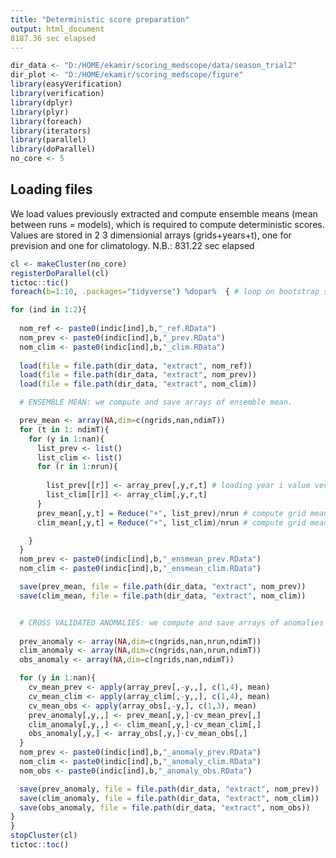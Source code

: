 ---
title: "Deterministic score preparation"
output: html_document
8187.36 sec elapsed
---

```{r setup, include=FALSE}
dir_data <- "D:/HOME/ekamir/scoring_medscope/data/season_trial2" 
dir_plot <- "D:/HOME/ekamir/scoring_medscope/figure" 
library(easyVerification)
library(verification)
library(dplyr)
library(plyr)
library(foreach)
library(iterators)
library(parallel)
library(doParallel)
no_core <- 5

```

## Loading files

We load values previously extracted and compute ensemble means (mean between runs = models), which is required to compute deterministic scores. Values are stored in 2 3 dimensionial arrays (grids+years+t), one for prevision and one for climatology.
N.B.: 831.22 sec elapsed

```{r, echo=FALSE}
cl <- makeCluster(no_core)
registerDoParallel(cl)
tictoc::tic()
foreach(b=1:10, .packages="tidyverse") %dopar%  { # loop on bootstrap samples

for (ind in 1:2){
  
  nom_ref <- paste0(indic[ind],b,"_ref.RData")
  nom_prev <- paste0(indic[ind],b,"_prev.RData")
  nom_clim <- paste0(indic[ind],b,"_clim.RData")
  
  load(file = file.path(dir_data, "extract", nom_ref))
  load(file = file.path(dir_data, "extract", nom_prev))
  load(file = file.path(dir_data, "extract", nom_clim))

  # ENSEMBLE MEAN: we compute and save arrays of ensemble mean.

  prev_mean <- array(NA,dim=c(ngrids,nan,ndimT))
  for (t in 1: ndimT){
    for (y in 1:nan){
      list_prev <- list()
      list_clim <- list()
      for (r in 1:nrun){
        
        list_prev[[r]] <- array_prev[,y,r,t] # loading year i value vector for run r
        list_clim[[r]] <- array_clim[,y,r,t]
      }
      prev_mean[,y,t] = Reduce("+", list_prev)/nrun # compute grid mean btw all models
      clim_mean[,y,t] = Reduce("+", list_clim)/nrun # compute grid mean btw all models

    }
  }
  nom_prev <- paste0(indic[ind],b,"_ensmean_prev.RData")
  nom_clim <- paste0(indic[ind],b,"_ensmean_clim.RData")

  save(prev_mean, file = file.path(dir_data, "extract", nom_prev))
  save(clim_mean, file = file.path(dir_data, "extract", nom_clim))


  # CROSS VALIDATED ANOMALIES: we compute and save arrays of anomalies using cross validation scheme
  
  prev_anomaly <- array(NA,dim=c(ngrids,nan,nrun,ndimT))
  clim_anomaly <- array(NA,dim=c(ngrids,nan,nrun,ndimT))
  obs_anomaly <- array(NA,dim=c(ngrids,nan,ndimT))

  for (y in 1:nan){
    cv_mean_prev <- apply(array_prev[,-y,,], c(1,4), mean)
    cv_mean_clim <- apply(array_clim[,-y,,], c(1,4), mean)
    cv_mean_obs <- apply(array_obs[,-y,], c(1,3), mean)
    prev_anomaly[,y,,] <- prev_mean[,y,]-cv_mean_prev[,]
    clim_anomaly[,y,,] <- clim_mean[,y,]-cv_mean_clim[,]
    obs_anomaly[,y,] <- array_obs[,y,]-cv_mean_obs[,]
  }
  nom_prev <- paste0(indic[ind],b,"_anomaly_prev.RData")
  nom_clim <- paste0(indic[ind],b,"_anomaly_clim.RData")
  nom_obs <- paste0(indic[ind],b,"_anomaly_obs.RData")

  save(prev_anomaly, file = file.path(dir_data, "extract", nom_prev))
  save(clim_anomaly, file = file.path(dir_data, "extract", nom_clim))
  save(obs_anomaly, file = file.path(dir_data, "extract", nom_obs))
}
}
stopCluster(cl)
tictoc::toc() 


```





